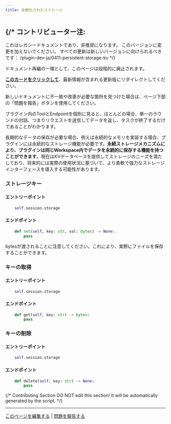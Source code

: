 ```yaml
---
title: 永続化されたストレージ
---
```




{/* 
  コントリビューター注:
  ----------------
  これはレガシードキュメントであり、非推奨になります。
  このバージョンに変更を加えないでください。
  すべての更新は新しいバージョンに向けられるべきです：
  /plugin-dev-ja/0411-persistent-storage-kv
*/}

<Card title="このドキュメントはまもなく非推奨になります" icon="circle-exclamation" href="/plugin-dev-ja/0411-persistent-storage-kv">
  <p>ドキュメント再編の一環として、このページは段階的に廃止されます。</p>
  
  <p><u><b>このカードをクリックして</b></u>、最新情報が含まれる更新版にリダイレクトしてください。</p>
  
  <p>新しいドキュメントに不一致や改善が必要な箇所を見つけた場合は、ページ下部の「問題を報告」ボタンを使用してください。</p>
</Card>

プラグイン内のToolとEndpointを個別に見ると、ほとんどの場合、単一のラウンドの対話、つまりリクエストを送信してデータを返し、タスクが終了するだけであることがわかります。

長期的なデータの保存が必要な場合、例えば永続的なメモリを実装する場合、プラグインには永続的なストレージ機能が必要です。**永続ストレージメカニズムにより、プラグインは同じWorkspace内でデータを永続的に保存する機能を持つことができます**。現在はKVデータベースを提供してストレージのニーズを満たしており、将来的には実際の使用状況に基づいて、より柔軟で強力なストレージインターフェースを導入する可能性があります。

### ストレージキー

#### **エントリーポイント**

```python
    self.session.storage
```

#### エンドポイント

```python
    def set(self, key: str, val: bytes) -> None:
        pass
```

bytesが渡されることに注意してください。これにより、実際にファイルを保存することができます。

### キーの取得

#### **エントリーポイント**

```python
    self.session.storage
```

#### **エンドポイント**

```python
    def get(self, key: str) -> bytes:
        pass
```

### キーの削除

#### **エントリーポイント**

```python
    self.session.storage
```

#### **エンドポイント**

```python
    def delete(self, key: str) -> None:
        pass
```

{/*
Contributing Section
DO NOT edit this section!
It will be automatically generated by the script.
*/}

---

[このページを編集する](https://github.com/langgenius/dify-docs/edit/main/ja-jp/plugins/schema-definition/persistent-storage.mdx) | [問題を報告する](https://github.com/langgenius/dify-docs/issues/new?title=ドキュメントの問題%3A%20stent-stor&body=%23%23%20問題の説明%0A%3C%21--%20発見した問題について簡単に説明してください%20--%3E%0A%0A%23%23%20ページリンク%0Ahttps%3A%2F%2Fgithub.com%2Flanggenius%2Fdify-docs%2Fblob%2Fmain%2Fja-jp/plugins/schema-definition%2Fpersistent-storage.mdx%0A%0A%23%23%20提案される変更%0A%3C%21--%20特定の変更案がある場合は、ここで説明してください%20--%3E%0A%0A%3C%21--%20ドキュメントの品質向上にご協力いただきありがとうございます！%20--%3E)

